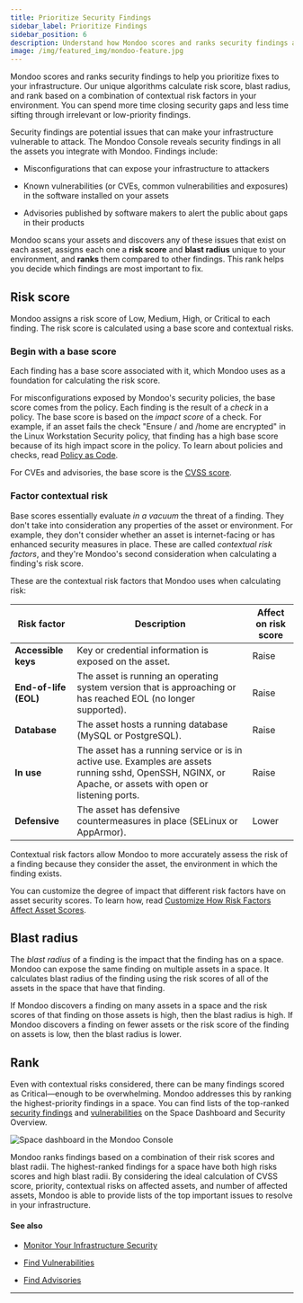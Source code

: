 ```yaml
---
title: Prioritize Security Findings
sidebar_label: Prioritize Findings
sidebar_position: 6
description: Understand how Mondoo scores and ranks security findings and vulnerabilities
image: /img/featured_img/mondoo-feature.jpg
---
```


Mondoo scores and ranks security findings to help you prioritize fixes to your infrastructure. Our unique algorithms calculate risk score, blast radius, and rank based on a combination of contextual risk factors in your environment. You can spend more time closing security gaps and less time sifting through irrelevant or low-priority findings.

Security findings are potential issues that can make your infrastructure vulnerable to attack. The Mondoo Console reveals security findings in all the assets you integrate with Mondoo. Findings include:

- Misconfigurations that can expose your infrastructure to attackers

- Known vulnerabilities (or CVEs, common vulnerabilities and exposures) in the software installed on your assets

- Advisories published by software makers to alert the public about gaps in their products

Mondoo scans your assets and discovers any of these issues that exist on each asset, assigns each one a **risk score** and **blast radius** unique to your environment, and **ranks** them compared to other findings. This rank helps you decide which findings are most important to fix.

## Risk score

Mondoo assigns a risk score of Low, Medium, High, or Critical to each finding. The risk score is calculated using a base score and contextual risks.

### Begin with a base score

Each finding has a base score associated with it, which Mondoo uses as a foundation for calculating the risk score.

For misconfigurations exposed by Mondoo's security policies, the base score comes from the policy. Each finding is the result of a _check_ in a policy. The base score is based on the _impact score_ of a check. For example, if an asset fails the check "Ensure / and /home are encrypted" in the Linux Workstation Security policy, that finding has a high base score because of its high impact score in the policy. To learn about policies and checks, read [Policy as Code](/platform/security/posture/pac/).

For CVEs and advisories, the base score is the [CVSS score](/platform/security/posture/vulnerabilities/#cvss-score-and-metrics).

### Factor contextual risk

Base scores essentially evaluate _in a vacuum_ the threat of a finding. They don't take into consideration any properties of the asset or environment. For example, they don't consider whether an asset is internet-facing or has enhanced security measures in place. These are called _contextual risk factors_, and they're Mondoo's second consideration when calculating a finding's risk score.

These are the contextual risk factors that Mondoo uses when calculating risk:

| Risk factor           | Description                                                                                                                                               | Affect on risk score |
| --------------------- | --------------------------------------------------------------------------------------------------------------------------------------------------------- | -------------------- |
| **Accessible keys**   | Key or credential information is exposed on the asset.                                                                                                    | Raise                |
| **End-of-life (EOL)** | The asset is running an operating system version that is approaching or has reached EOL (no longer supported).                                            | Raise                |
| **Database**          | The asset hosts a running database (MySQL or PostgreSQL).                                                                                                 | Raise                |
| **In use**            | The asset has a running service or is in active use. Examples are assets running sshd, OpenSSH, NGINX, or Apache, or assets with open or listening ports. | Raise                |
| **Defensive**         | The asset has defensive countermeasures in place (SELinux or AppArmor).                                                                                   | Lower                |

Contextual risk factors allow Mondoo to more accurately assess the risk of a finding because they consider the asset, the environment in which the finding exists.

You can customize the degree of impact that different risk factors have on asset security scores. To learn how, read [Customize How Risk Factors Affect Asset Scores](/platform/security/customize/risk/).

## Blast radius

The _blast radius_ of a finding is the impact that the finding has on a space. Mondoo can expose the same finding on multiple assets in a space. It calculates blast radius of the finding using the risk scores of all of the assets in the space that have that finding.

If Mondoo discovers a finding on many assets in a space and the risk scores of that finding on those assets is high, then the blast radius is high. If Mondoo discovers a finding on fewer assets or the risk score of the finding on assets is low, then the blast radius is lower.

## Rank

Even with contextual risks considered, there can be many findings scored as Critical&mdash;enough to be overwhelming. Mondoo addresses this by ranking the highest-priority findings in a space. You can find lists of the top-ranked [security findings](/platform/security/posture/monitor/) and [vulnerabilities](/platform/security/posture/vulnerabilities/) on the Space Dashboard and Security Overview.

![Space dashboard in the Mondoo Console](/img/platform/security/dashboard.png)

Mondoo ranks findings based on a combination of their risk scores and blast radii. The highest-ranked findings for a space have both high risks scores and high blast radii. By considering the ideal calculation of CVSS score, priority, contextual risks on affected assets, and number of affected assets, Mondoo is able to provide lists of the top important issues to resolve in your infrastructure.

#### See also

- [Monitor Your Infrastructure Security](/platform/security/posture/monitor/)

- [Find Vulnerabilities](/platform/security/posture/vulnerabilities/)

- [Find Advisories](/platform/security/posture/advisories/)

---

